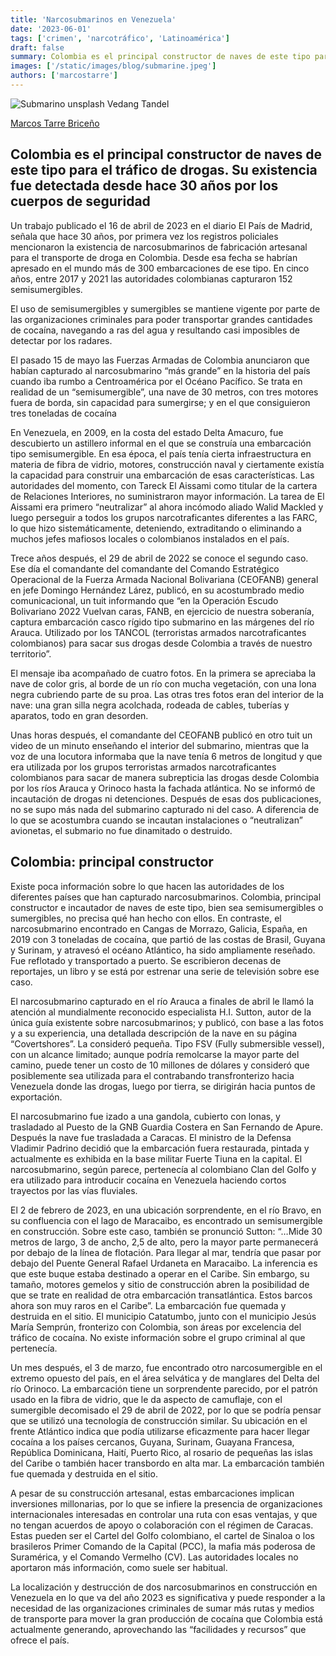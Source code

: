 ```yaml
---
title: 'Narcosubmarinos en Venezuela'
date: '2023-06-01'
tags: ['crimen', 'narcotráfico', 'Latinoamérica']
draft: false
summary: Colombia es el principal constructor de naves de este tipo para el tráfico de drogas. Su existencia fue detectada desde hace 30 años por los cuerpos de seguridad
images: ['/static/images/blog/submarine.jpeg']
authors: ['marcostarre']
---
```


![Submarino unsplash Vedang Tandel](/static/images/blog/submarine.jpeg)

[Marcos Tarre Briceño](https://twitter.com/marcostarre)

## Colombia es el principal constructor de naves de este tipo para el tráfico de drogas. Su existencia fue detectada desde hace 30 años por los cuerpos de seguridad

Un trabajo publicado el 16 de abril de 2023 en el diario El País de Madrid, señala que hace 30 años, por primera vez los registros policiales mencionaron la existencia de narcosubmarinos de fabricación artesanal para el transporte de droga en Colombia. Desde esa fecha se habrían apresado en el mundo más de 300 embarcaciones de ese tipo. En cinco años, entre 2017 y 2021 las autoridades colombianas capturaron 152 semisumergibles.

El uso de semisumergibles y sumergibles se mantiene vigente por parte de las organizaciones criminales para poder transportar grandes cantidades de cocaína, navegando a ras del agua y resultando casi imposibles de detectar por los radares.

El pasado 15 de mayo las Fuerzas Armadas de Colombia anunciaron que habían capturado al narcosubmarino “más grande” en la historia del país cuando iba rumbo a Centroamérica por el Océano Pacífico. Se trata en realidad de un “semisumergible”, una nave de 30 metros, con tres motores fuera de borda, sin capacidad para sumergirse; y en el que consiguieron tres toneladas de cocaína

En Venezuela, en 2009, en la costa del estado Delta Amacuro, fue descubierto un astillero informal en el que se construía una embarcación tipo semisumergible. En esa época, el país tenía cierta infraestructura en materia de fibra de vidrio, motores, construcción naval y ciertamente existía la capacidad para construir una embarcación de esas características. Las autoridades del momento, con Tareck El Aissami como titular de la cartera de Relaciones Interiores, no suministraron mayor información. La tarea de El Aissami era primero “neutralizar” al ahora incómodo aliado Walid Mackled y luego perseguir a todos los grupos narcotraficantes diferentes a las FARC, lo que hizo sistemáticamente, deteniendo, extraditando o eliminando a muchos jefes mafiosos locales o colombianos instalados en el país.

Trece años después, el 29 de abril de 2022 se conoce el segundo caso. Ese día el comandante del comandante del Comando Estratégico Operacional de la Fuerza Armada Nacional Bolivariana (CEOFANB) general en jefe Domingo Hernández Lárez, publicó, en su acostumbrado medio comunicacional, un tuit informando que “en la Operación Escudo Bolivariano 2022 Vuelvan caras, FANB, en ejercicio de nuestra soberanía, captura embarcación casco rígido tipo submarino en las márgenes del río Arauca. Utilizado por los TANCOL (terroristas armados narcotraficantes colombianos) para sacar sus drogas desde Colombia a través de nuestro territorio”.

El mensaje iba acompañado de cuatro fotos. En la primera se apreciaba la nave de color gris, al borde de un río con mucha vegetación, con una lona negra cubriendo parte de su proa. Las otras tres fotos eran del interior de la nave: una gran silla negra acolchada, rodeada de cables, tuberías y aparatos, todo en gran desorden.

Unas horas después, el comandante del CEOFANB publicó en otro tuit un video de un minuto enseñando el interior del submarino, mientras que la voz de una locutora informaba que la nave tenía 6 metros de longitud y que era utilizada por los grupos terroristas armados narcotraficantes colombianos para sacar de manera subrepticia las drogas desde Colombia por los ríos Arauca y Orinoco hasta la fachada atlántica. No se informó de incautación de drogas ni detenciones. Después de esas dos publicaciones, no se supo más nada del submarino capturado ni del caso. A diferencia de lo que se acostumbra cuando se incautan instalaciones o “neutralizan” avionetas, el submario no fue dinamitado o destruido.

## Colombia: principal constructor

Existe poca información sobre lo que hacen las autoridades de los diferentes países que han capturado narcosubmarinos. Colombia, principal constructor e incautador de naves de este tipo, bien sea semisumergibles o sumergibles, no precisa qué han hecho con ellos. En contraste, el narcosubmarino encontrado en Cangas de Morrazo, Galicia, España, en 2019 con 3 toneladas de cocaína, que partió de las costas de Brasil, Guyana y Surinam, y atravesó el océano Atlántico, ha sido ampliamente reseñado. Fue reflotado y transportado a puerto. Se escribieron decenas de reportajes, un libro y se está por estrenar una serie de televisión sobre ese caso.

El narcosubmarino capturado en el río Arauca a finales de abril le llamó la atención al mundialmente reconocido especialista H.I. Sutton, autor de la única guía existente sobre narcosubmarinos; y publicó, con base a las fotos y a su experiencia, una detallada descripción de la nave en su página “Covertshores”. La consideró pequeña. Tipo FSV (Fully submersible vessel), con un alcance limitado; aunque podría remolcarse la mayor parte del camino, puede tener un costo de 10 millones de dólares y consideró que posiblemente sea utilizada para el contrabando transfronterizo hacia Venezuela donde las drogas, luego por tierra, se dirigirán hacia puntos de exportación.

El narcosubmarino fue izado a una gandola, cubierto con lonas, y trasladado al Puesto de la GNB Guardia Costera en San Fernando de Apure. Después la nave fue trasladada a Caracas. El ministro de la Defensa Vladimir Padrino decidió que la embarcación fuera restaurada, pintada y actualmente es exhibida en la base militar Fuerte Tiuna en la capital. El narcosubmarino, según parece, pertenecía al colombiano Clan del Golfo y era utilizado para introducir cocaína en Venezuela haciendo cortos trayectos por las vías fluviales.

El 2 de febrero de 2023, en una ubicación sorprendente, en el río Bravo, en su confluencia con el lago de Maracaibo, es encontrado un semisumergible en construcción. Sobre este caso, también se pronunció Sutton: “…Mide 30 metros de largo, 3 de ancho, 2,5 de alto, pero la mayor parte permanecerá por debajo de la línea de flotación. Para llegar al mar, tendría que pasar por debajo del Puente General Rafael Urdaneta en Maracaibo. La inferencia es que este buque estaba destinado a operar en el Caribe. Sin embargo, su tamaño, motores gemelos y sitio de construcción abren la posibilidad de que se trate en realidad de otra embarcación transatlántica. Estos barcos ahora son muy raros en el Caribe”. La embarcación fue quemada y destruida en el sitio. El municipio Catatumbo, junto con el municipio Jesús María Semprún, fronterizo con Colombia, son áreas por excelencia del tráfico de cocaína. No existe información sobre el grupo criminal al que pertenecía.

Un mes después, el 3 de marzo, fue encontrado otro narcosumergible en el extremo opuesto del país, en el área selvática y de manglares del Delta del río Orinoco. La embarcación tiene un sorprendente parecido, por el patrón usado en la fibra de vidrio, que le da aspecto de camuflaje, con el sumergible decomisado el 29 de abril de 2022, por lo que se podría pensar que se utilizó una tecnología de construcción similar. Su ubicación en el frente Atlántico indica que podía utilizarse eficazmente para hacer llegar cocaína a los países cercanos, Guyana, Surinam, Guayana Francesa, República Dominicana, Haití, Puerto Rico, al rosario de pequeñas las islas del Caribe o también hacer transbordo en alta mar. La embarcación también fue quemada y destruida en el sitio.

A pesar de su construcción artesanal, estas embarcaciones implican inversiones millonarias, por lo que se infiere la presencia de organizaciones internacionales interesadas en controlar una ruta con esas ventajas, y que no tengan acuerdos de apoyo o colaboración con el régimen de Caracas. Estas pueden ser el Cartel del Golfo colombiano, el cartel de Sinaloa o los brasileros Primer Comando de la Capital (PCC), la mafia más poderosa de Suramérica, y el Comando Vermelho (CV). Las autoridades locales no aportaron más información, como suele ser habitual.

La localización y destrucción de dos narcosubmarinos en construcción en Venezuela en lo que va del año 2023 es significativa y puede responder a la necesidad de las organizaciones criminales de sumar más rutas y medios de transporte para mover la gran producción de cocaína que Colombia está actualmente generando, aprovechando las “facilidades y recursos” que ofrece el país.
